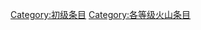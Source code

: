 {{catmore1|[[Wikipedia:火山专题|Wikipedia:火山专题]]}}
{{Articles by Quality| topic=火山|project=火山|format=TOC}}
{{Wikipedia category}}
{{emptycat}}
[[Category:初级条目|Category:初级条目]]
[[Category:各等级火山条目|Category:各等级火山条目]]